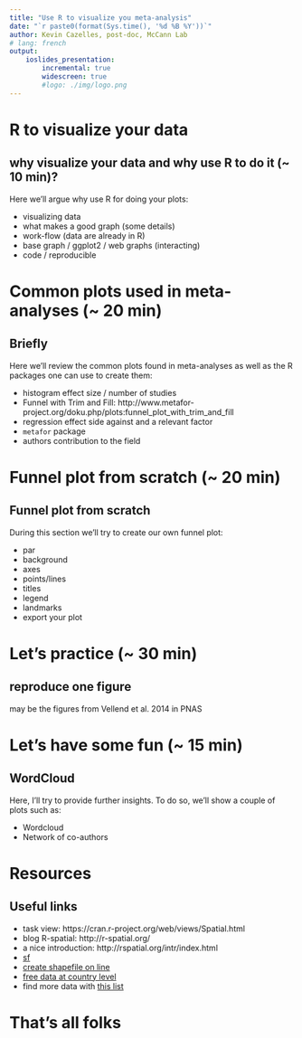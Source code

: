 ```yaml
---
title: "Use R to visualize you meta-analysis"
date: "`r paste0(format(Sys.time(), '%d %B %Y'))`"
author: Kevin Cazelles, post-doc, McCann Lab
# lang: french
output:
    ioslides_presentation:
        incremental: true
        widescreen: true
        #logo: ./img/logo.png
---
```





# R to visualize your data  

## why visualize your data and why use R to do it (~ 10 min)?

Here we'll argue why use R for doing your plots:

  - visualizing data  
  - what makes a good graph (some details)  
  - work-flow (data are already in R)
  - base graph / ggplot2 / web graphs (interacting)
  - code / reproducible


# Common plots used in meta-analyses (~ 20 min)

## Briefly

Here we'll review the common plots found in meta-analyses as well as the R packages one can use to create them:

  - histogram effect size / number of studies   
  - Funnel with Trim and Fill:   http://www.metafor-project.org/doku.php/plots:funnel_plot_with_trim_and_fill   
  - regression effect side against and a relevant factor    
  - `metafor` package   
  - authors contribution to the field   


# Funnel plot from scratch (~ 20 min)

## Funnel plot from scratch

During this section we'll try to create our own funnel plot:

  - par
  - background
  - axes
  - points/lines
  - titles
  - legend
  - landmarks
  - export your plot

# Let's practice (~ 30 min)

## reproduce one figure

may be the figures from Vellend et al. 2014 in PNAS


# Let's have some fun (~ 15 min)

## WordCloud

Here, I'll try to provide further insights. To do so,
we'll show a couple of plots such as:

  - Wordcloud
  - Network of co-authors


# Resources

## Useful links

- task view: https://cran.r-project.org/web/views/Spatial.html
- blog R-spatial: http://r-spatial.org/
- a nice introduction: http://rspatial.org/intr/index.html
- [sf](http://r-spatial.github.io/sf/)
- [create shapefile on line](http://geojson.io/)
- [free data at country level](http://www.diva-gis.org/gdata)
- find more data with [this list](https://freegisdata.rtwilson.com/)


# That's all folks



<!-- ## cool

<div class="centered">
This text is centered.
</div>

## cool2

<div class="columns-2">

  - Bullet 1
  - Bullet 2
  - Bullet 3
</div> -->
